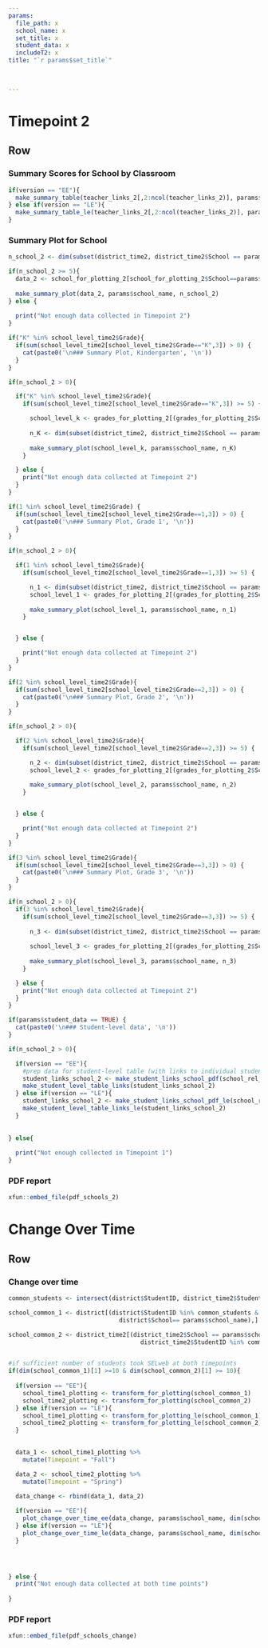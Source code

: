 ```yaml
---
params: 
  file_path: x
  school_name: x
  set_title: x
  student_data: x
  includeT2: x
title: "`r params$set_title`"

     

---
```





Timepoint 2  {data-icon="fa-table"}
=====================================  

Row {data-height=650, .tabset .tabset-fade}
-----------------------------------------------------------------------

### Summary Scores for School by Classroom
```r
if(version == "EE"){
  make_summary_table(teacher_links_2[,2:ncol(teacher_links_2)], params$school_name)
} else if(version == "LE"){
  make_summary_table_le(teacher_links_2[,2:ncol(teacher_links_2)], params$school_name)
}

``` 

### Summary Plot for School
```r

n_school_2 <- dim(subset(district_time2, district_time2$School == params$school_name))[1]

if(n_school_2 >= 5){
  data_2 <- school_for_plotting_2[school_for_plotting_2$School==params$school_name,]
  
  make_summary_plot(data_2, params$school_name, n_school_2)
} else {
  
  print("Not enough data collected in Timepoint 2")
}


```

```r


if("K" %in% school_level_time2$Grade){
  if(sum(school_level_time2[school_level_time2$Grade=="K",3]) > 0) {
    cat(paste0('\n### Summary Plot, Kindergarten', '\n'))
  }
}
```
 
```r

if(n_school_2 > 0){

  if("K" %in% school_level_time2$Grade){
    if(sum(school_level_time2[school_level_time2$Grade=="K",3]) >= 5) {

      school_level_k <- grades_for_plotting_2[(grades_for_plotting_2$School==params$school_name & grades_for_plotting_2$Grade=="K"),]
      
      n_K <- dim(subset(district_time2, district_time2$School == params$school_name & district_time2$Grade == "K"))[1]
      
      make_summary_plot(school_level_k, params$school_name, n_K)
    }

  } else {
    print("Not enough data collected at Timepoint 2")
  }
}
```
    
```r

if(1 %in% school_level_time2$Grade) {
  if(sum(school_level_time2[school_level_time2$Grade==1,3]) > 0) {
    cat(paste0('\n### Summary Plot, Grade 1', '\n'))
  }
}
```


```r
if(n_school_2 > 0){

  if(1 %in% school_level_time2$Grade){
    if(sum(school_level_time2[school_level_time2$Grade==1,3]) >= 5) {

      n_1 <- dim(subset(district_time2, district_time2$School == params$school_name & district_time2$Grade == 1))[1]
      school_level_1 <- grades_for_plotting_2[(grades_for_plotting_2$School==params$school_name & grades_for_plotting_2$Grade==1),]
      
      make_summary_plot(school_level_1, params$school_name, n_1)
    }


  } else {

    print("Not enough data collected at Timepoint 2")
  }
}

```

```r

if(2 %in% school_level_time2$Grade){
  if(sum(school_level_time2[school_level_time2$Grade==2,3]) > 0) {
    cat(paste0('\n### Summary Plot, Grade 2', '\n'))
  }
}
```


```r
if(n_school_2 > 0){

  if(2 %in% school_level_time2$Grade){
    if(sum(school_level_time2[school_level_time2$Grade==2,3]) >= 5) {

      n_2 <- dim(subset(district_time2, district_time2$School == params$school_name & district_time2$Grade == 2))[1]
      school_level_2 <- grades_for_plotting_2[(grades_for_plotting_2$School==params$school_name & grades_for_plotting_2$Grade==2),]
      
      make_summary_plot(school_level_2, params$school_name, n_2)
    }


  } else {

    print("Not enough data collected at Timepoint 2")
  }
}

```

```r

if(3 %in% school_level_time2$Grade){
  if(sum(school_level_time2[school_level_time2$Grade==3,3]) > 0) {
    cat(paste0('\n### Summary Plot, Grade 3', '\n'))
  }
}
```


```r
if(n_school_2 > 0){
  if(3 %in% school_level_time2$Grade){
    if(sum(school_level_time2[school_level_time2$Grade==3,3]) >= 5) {
      
      n_3 <- dim(subset(district_time2, district_time2$School == params$school_name & district_time2$Grade == 3))[1]
      
      school_level_3 <- grades_for_plotting_2[(grades_for_plotting_2$School==params$school_name & grades_for_plotting_2$Grade==3),]
      
      make_summary_plot(school_level_3, params$school_name, n_3)
    }

  } else {
    print("Not enough data collected at Timepoint 2")
  }
}


```

```r

if(params$student_data == TRUE) {
  cat(paste0('\n### Student-level data', '\n'))
}
```


```r

if(n_school_2 > 0){

  if(version == "EE"){
    #prep data for student-level table (with links to individual student reports)
    student_links_school_2 <- make_student_links_school_pdf(school_rel_2, 2)
    make_student_level_table_links(student_links_school_2)
  } else if(version == "LE"){
    student_links_school_2 <- make_student_links_school_pdf_le(school_rel_2, 2)
    make_student_level_table_links_le(student_links_school_2)
  }
  
 
} else{
  
  print("Not enough collected in Timepoint 1")
}

```

### PDF report
```r

xfun::embed_file(pdf_schools_2)
```

Change Over Time {data-icon="fa-bar-chart"}
=====================================  

Row {data-height=650, .tabset .tabset-fade}
-----------------------------------------------------------------------

### Change over time
```r

common_students <- intersect(district$StudentID, district_time2$StudentID)

school_common_1 <- district[(district$StudentID %in% common_students & 
                               district$School== params$school_name),]

school_common_2 <- district_time2[(district_time2$School == params$school_name & 
                                     district_time2$StudentID %in% common_students),]


#if sufficient number of students took SELweb at both timepoints
if(dim(school_common_1)[1] >=10 & dim(school_common_2)[1] >= 10){
  
  if(version == "EE"){
    school_time1_plotting <- transform_for_plotting(school_common_1)
    school_time2_plotting <- transform_for_plotting(school_common_2)
  } else if(version == "LE"){
    school_time1_plotting <- transform_for_plotting_le(school_common_1)
    school_time2_plotting <- transform_for_plotting_le(school_common_2)
  }

  
  data_1 <- school_time1_plotting %>% 
    mutate(Timepoint = "Fall")

  data_2 <- school_time2_plotting %>% 
    mutate(Timepoint = "Spring")

  data_change <- rbind(data_1, data_2)
  
  if(version == "EE"){
    plot_change_over_time_ee(data_change, params$school_name, dim(school_common_1)[1])
  } else if(version == "LE"){
    plot_change_over_time_le(data_change, params$school_name, dim(school_common_1)[1])
  }
  



} else {
  print("Not enough data collected at both time points")
  
}


```

### PDF report
```r

xfun::embed_file(pdf_schools_change)
```


